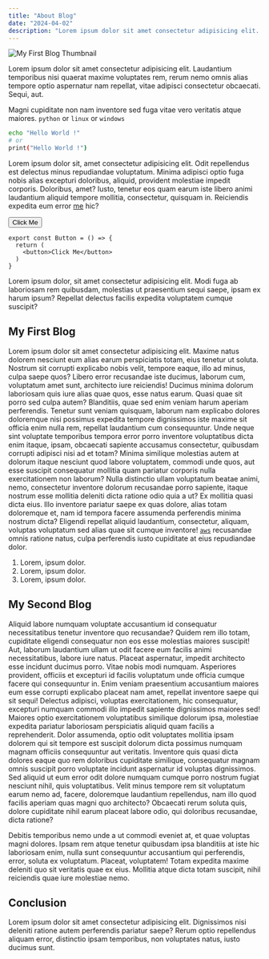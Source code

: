 ```yaml
---
title: "About Blog"
date: "2024-04-02"
description: "Lorem ipsum dolor sit amet consectetur adipisicing elit. Magni cupiditate non nam inventore sed fuga vitae vero veritatis atque maiores."
---
```




<Image alt="My First Blog Thumbnail" src="/my-first-blog-thumbnail.jpg" />


Lorem ipsum dolor sit amet consectetur adipisicing elit. Laudantium temporibus nisi quaerat maxime voluptates rem, rerum nemo omnis alias tempore optio aspernatur nam repellat, vitae adipisci consectetur obcaecati. Sequi, aut.

Magni cupiditate non nam inventore sed fuga vitae vero veritatis atque maiores. `python` or `linux` or `windows`


```bash
echo "Hello World !"
# or
print("Hello World !")
```

Lorem ipsum dolor sit, amet consectetur adipisicing elit. Odit repellendus est delectus minus repudiandae voluptatum. Minima adipisci optio fuga nobis alias excepturi doloribus, aliquid, provident molestiae impedit corporis. Doloribus, amet? Iusto, tenetur eos quam earum iste libero animi laudantium aliquid tempore mollitia, consectetur, quisquam in. Reiciendis expedita eum error [me](https://github.com/lewe-maiga) hic?

<ComponentPreview align="start">
  <Button>Click Me</Button>
</ComponentPreview>


```tsx showLineNumbers {3}
export const Button = () => {
  return (
    <button>Click Me</button>
  )
}
```


Lorem ipsum dolor, sit amet consectetur adipisicing elit. Modi fuga ab laboriosam rem quibusdam, molestias ut praesentium sequi saepe, ipsam ex harum ipsum? Repellat delectus facilis expedita voluptatem cumque suscipit?

## My First Blog

Lorem ipsum dolor sit amet consectetur adipisicing elit. Maxime natus dolorem nesciunt eum alias earum perspiciatis totam, eius tenetur ut soluta. Nostrum sit corrupti explicabo nobis velit, tempore eaque, illo ad minus, culpa saepe quos? Libero error recusandae iste ducimus, laborum cum, voluptatum amet sunt, architecto iure reiciendis! Ducimus minima dolorum laboriosam quis iure alias quae quos, esse natus earum. Quasi quae sit porro sed culpa autem? Blanditiis, quae sed enim veniam harum aperiam perferendis. Tenetur sunt veniam quisquam, laborum nam explicabo dolores doloremque nisi possimus expedita tempore dignissimos iste maxime sit officia enim nulla rem, repellat laudantium cum consequuntur. Unde neque sint voluptate temporibus tempora error porro inventore voluptatibus dicta enim itaque, ipsam, obcaecati sapiente accusamus consectetur, quibusdam corrupti adipisci nisi ad et totam? Minima similique molestias autem at dolorum itaque nesciunt quod labore voluptatem, commodi unde quos, aut esse suscipit consequatur mollitia quam pariatur corporis nulla exercitationem non laborum? Nulla distinctio ullam voluptatum beatae animi, nemo, consectetur inventore dolorum recusandae porro sapiente, itaque nostrum esse mollitia deleniti dicta ratione odio quia a ut? Ex mollitia quasi dicta eius. Illo inventore pariatur saepe ex quas dolore, alias totam doloremque et, nam id tempora facere assumenda perferendis minima nostrum dicta? Eligendi repellat aliquid laudantium, consectetur, aliquam, voluptas voluptatum sed alias quae sit cumque inventore! [`aws`](https://aws.amazon.com) recusandae omnis ratione natus, culpa perferendis iusto cupiditate at eius repudiandae dolor. 


<ComponentPreview align="start">
  <CardDemo />
</ComponentPreview>

1.  Lorem, ipsum dolor.
2. Lorem, ipsum dolor.
3. Lorem, ipsum dolor.

## My Second Blog

Aliquid labore numquam voluptate accusantium id consequatur necessitatibus tenetur inventore quo recusandae? Quidem rem illo totam, cupiditate eligendi consequatur non eos esse molestias maiores suscipit! Aut, laborum laudantium ullam ut odit facere eum facilis animi necessitatibus, labore iure natus. Placeat aspernatur, impedit architecto esse incidunt ducimus porro. Vitae nobis modi numquam. Asperiores provident, officiis et excepturi id facilis voluptatum unde officia cumque facere qui consequuntur in. Enim veniam praesentium accusantium maiores eum esse corrupti explicabo placeat nam amet, repellat inventore saepe qui sit sequi! Delectus adipisci, voluptas exercitationem, hic consequatur, excepturi numquam commodi illo impedit sapiente dignissimos maiores sed! Maiores optio exercitationem voluptatibus similique dolorum ipsa, molestiae expedita pariatur laboriosam perspiciatis aliquid quam facilis a reprehenderit. Dolor assumenda, optio odit voluptates mollitia ipsam dolorem qui sit tempore est suscipit dolorum dicta possimus numquam magnam officiis consequuntur aut veritatis. Inventore quis quasi dicta dolores eaque quo rem doloribus cupiditate similique, consequatur magnam omnis suscipit porro voluptate incidunt aspernatur id voluptas dignissimos. Sed aliquid ut eum error odit dolore numquam cumque porro nostrum fugiat nesciunt nihil, quis voluptatibus. Velit minus tempore rem sit voluptatum earum nemo ad, facere, doloremque laudantium repellendus, nam illo quod facilis aperiam quas magni quo architecto? Obcaecati rerum soluta quis, dolore cupiditate nihil earum placeat labore odio, qui doloribus recusandae, dicta ratione?

<ComponentPreview>
  <GradientBeam />
</ComponentPreview>


 Debitis temporibus nemo unde a ut commodi eveniet at, et quae voluptas magni dolores. Ipsam rem atque tenetur quibusdam ipsa blanditiis at iste hic laboriosam enim, nulla sunt consequuntur accusantium qui perferendis, error, soluta ex voluptatum. Placeat, voluptatem! Totam expedita maxime deleniti quo sit veritatis quae ex eius. Mollitia atque dicta totam suscipit, nihil reiciendis quae iure molestiae nemo.




## Conclusion

Lorem ipsum dolor sit amet consectetur adipisicing elit. Dignissimos nisi deleniti ratione autem perferendis pariatur saepe? Rerum optio repellendus aliquam error, distinctio ipsam temporibus, non voluptates natus, iusto ducimus sunt.